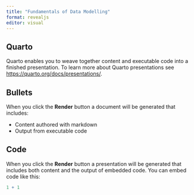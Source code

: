 ```yaml
---
title: "Fundamentals of Data Modelling"
format: revealjs
editor: visual
---
```


## Quarto

Quarto enables you to weave together content and executable code into a finished presentation. To learn more about Quarto presentations see <https://quarto.org/docs/presentations/>.

## Bullets

When you click the **Render** button a document will be generated that includes:

-   Content authored with markdown
-   Output from executable code

## Code

When you click the **Render** button a presentation will be generated that includes both content and the output of embedded code. You can embed code like this:

```r
1 + 1
```
